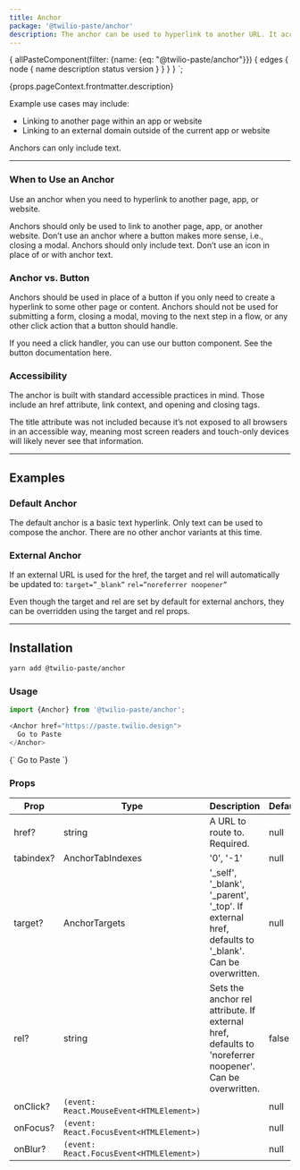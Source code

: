 ```yaml
---
title: Anchor
package: '@twilio-paste/anchor'
description: The anchor can be used to hyperlink to another URL. It accepts both internal and external URLs.
---
```



  {
    allPasteComponent(filter: {name: {eq: "@twilio-paste/anchor"}}) {
      edges {
        node {
          name
          description
          status
          version
        }
      }
    }
  }
`;

<ComponentHeader
  name={props.pageContext.frontmatter.title}
  githubUrl="https://github.com/twilio-labs/paste/tree/master/packages/paste-core/components/anchor"
  data={props.data.allPasteComponent.edges}
/>

<content>

<p>{props.pageContext.frontmatter.description}</p>

<p>Example use cases may include:</p>

<ul>
  <li>Linking to another page within an app or website</li>
  <li>Linking to an external domain outside of the current app or website</li>
</ul>

<p>Anchors can only include text.</p>

</content>

***

<content>

### When to Use an Anchor
Use an anchor when you need to hyperlink to another page, app, or website.

<DoDont>
  <Do>
    Anchors should only be used to link to another page, app, or another website.
  </Do>
  <Dont>
    Don’t use an anchor where a button makes more sense, i.e., closing a modal.
  </Dont>
</DoDont>

<DoDont>
  <Do>
    Anchors should only include text.
  </Do>
  <Dont>
    Don’t use an icon in place of or with anchor text.
  </Dont>
</DoDont>

### Anchor vs. Button

Anchors should be used in place of a button if you only need to create a hyperlink to some other page or content. Anchors should not be used for submitting a form, closing a modal, moving to the next step in a flow, or any other click action that a button should handle.

If you need a click handler, you can use our button component. See the button documentation here.

### Accessibility

The anchor is built with standard accessible practices in mind. Those include an href attribute, link context, and opening and closing tags.

The title attribute was not included because it’s not exposed to all browsers in an accessible way, meaning most screen readers and touch-only devices will likely never see that information.

***

## Examples

### Default Anchor
The default anchor is a basic text hyperlink. Only text can be used to compose the anchor. There are no other anchor variants at this time.

### External Anchor

If an external URL is used for the href, the target and rel will automatically be updated to:
`target=”_blank”`
`rel=”noreferrer noopener”`

Even though the target and rel are set by default for external anchors, they can be overridden using the target and rel props.

***

## Installation

```bash
yarn add @twilio-paste/anchor
```

### Usage

```js
import {Anchor} from '@twilio-paste/anchor';

<Anchor href="https://paste.twilio.design">
  Go to Paste
</Anchor>
```

<LivePreview scope={{Anchor}} language="jsx">
  {`<Anchor href="https://paste.twilio.design">
  Go to Paste
</Anchor>`}
</LivePreview>

### Props

| Prop           | Type                                   | Description                                                                         | Default   |
| -------------- | -------------------------------------- | ----------------------------------------------------------------------------------- | --------- |
| href?          | string                                 | A URL to route to. Required.                                                                             | null      |
| tabindex?      | AnchorTabIndexes                       | '0', '-1'                                                                                                | null      |
| target?        | AnchorTargets                          | '_self', '_blank', '_parent', '_top'.  If external href, defaults to '_blank'. Can be overwritten.       | null      |
| rel?           | string                                 | Sets the anchor rel attribute. If external href, defaults to 'noreferrer noopener'. Can be overwritten.  | false     |
| onClick?       | `(event: React.MouseEvent<HTMLElement>)` |                                                                                                          | null      |
| onFocus?       | `(event: React.FocusEvent<HTMLElement>)` |                                                                                                          | null      |
| onBlur?        | `(event: React.FocusEvent<HTMLElement>)` |                                                                                                          | null      |

</content>
